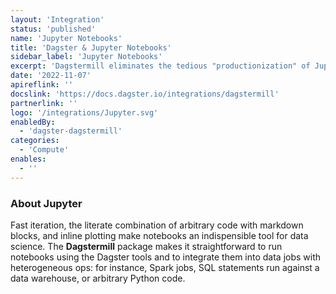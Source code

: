 ```yaml
---
layout: 'Integration'
status: 'published'
name: 'Jupyter Notebooks'
title: 'Dagster & Jupyter Notebooks'
sidebar_label: 'Jupyter Notebooks'
excerpt: 'Dagstermill eliminates the tedious "productionization" of Jupyter notebooks.'
date: '2022-11-07'
apireflink: ''
docslink: 'https://docs.dagster.io/integrations/dagstermill'
partnerlink: ''
logo: '/integrations/Jupyter.svg'
enabledBy:
  - 'dagster-dagstermill'
categories:
  - 'Compute'
enables:
  - ''
---
```


### About Jupyter

Fast iteration, the literate combination of arbitrary code with markdown blocks, and inline plotting make notebooks an indispensible tool for data science. The **Dagstermill** package makes it straightforward to run notebooks using the Dagster tools and to integrate them into data jobs with heterogeneous ops: for instance, Spark jobs, SQL statements run against a data warehouse, or arbitrary Python code.
